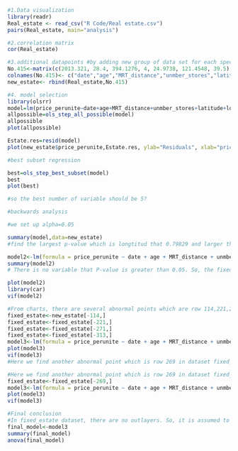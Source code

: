 
```r
#1.Data visualization
library(readr)
Real_estate <- read_csv("R Code/Real estate.csv")
pairs(Real_estate, main="analysis")
```

```r
#2.correlation matrix
cor(Real_estate)
```

```r
#3.additional datapoints #by adding new group of data set for each species. 
No.415<-matrix(c(2013.321, 28.4, 394.1276, 4, 24.9738, 121.4548, 39.5), nrow=1,ncol=7)
colnames(No.415)<- c("date","age","MRT_distance","unmber_stores","latitude","longtitude","price_perunite")
new_estate<- rbind(Real_estate,No.415)
```

```r
#4. model selection
library(olsrr)
model=lm(price_perunite~date+age+MRT_distance+unmber_stores+latitude+longtitude,data=new_estate)
allpossible=ols_step_all_possible(model)
allpossible
plot(allpossible)

```


```r
Estate.res=resid(model)
plot(new_estate$price_perunite,Estate.res, ylab="Residuals", xlab="price_perunit", main="New_estate")

```


```r
#best subset regression

best=ols_step_best_subset(model)
best
plot(best)

#so the best number of variable should be 5?
```


```r
#backwards analysis

#we set up alpha=0.05

summary(model,data=new_estate)
#find the largest p-value which is longtitud that 0.79829 and larger than the alpha, and we delete it,then we have a new model and do regression analysis again
```
```r
model2<-lm(formula = price_perunite ~ date + age + MRT_distance + unmber_stores + latitude, data = new_estate)
summary(model2)
# There is no variable that P-value is greater than 0.05. So, the fixed function is the final function before fitted.

plot(model2)
library(car)
vif(model2)
```
```r
#From charts, there are several abnormal points which are row 114,221,271 and 313.
fixed_estate<-new_estate[-114,]
fixed_estate<-fixed_estate[-221,]
fixed_estate<-fixed_estate[-271,]
fixed_estate<-fixed_estate[-313,]
model3<-lm(formula = price_perunite ~ date + age + MRT_distance + unmber_stores + latitude, data = fixed_estate)
plot(model3)
vif(model3)
#Here we find another abnormal point which is row 269 in dataset fixed_estate
```

```r
#Here we find another abnormal point which is row 269 in dataset fixed_estate
fixed_estate<-fixed_estate[-269,]
model3<-lm(formula = price_perunite ~ date + age + MRT_distance + unmber_stores + latitude, data = fixed_estate)
plot(model3)
vif(model3)

```

```r
#Final conclusion
#In fixed_estate dataset, there are no outlayers. So, it is assumed to be final model
final_model<-model3
summary(final_model)
anova(final_model)
```

